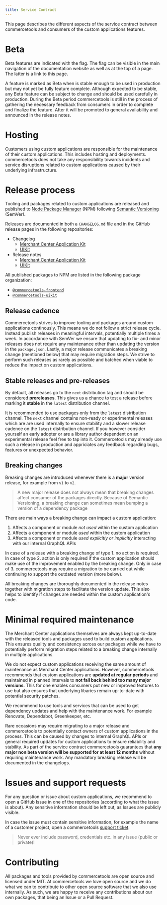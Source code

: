 ```yaml
---
title: Service Contract
---
```


<Subtitle>

This page describes the different aspects of the service contract between commercetools and consumers of the custom applications features.

</Subtitle>


# Beta

Beta features are indicated with the <BetaFlag /> flag. The flag can be visible in the main navigation of the documentation website as well as at the top of a page. The latter is a link to this page.

A feature is marked as Beta when is stable enough to be used in production but may not yet be fully feature complete. Although expected to be stable, any Beta feature can be subject to change and should be used carefully in production.
During the Beta period commercetools is still in the process of gathering the necessary feedback from consumers in order to complete and finalize the feature. After it will be promoted to general availability and announced in the release notes.

# Hosting

Customers using custom applications are responsible for the maintenance of their custom applications. This includes hosting and deployments.
commercetools does not take any responsibility towards incidents and service disruptions related to custom applications caused by their underlying infrastructure.

# Release process

Tooling and packages related to custom applications are released and published to [Node Package Manager](https://www.npmjs.com) (NPM) following [Semantic Versioning](https://semver.org/) (SemVer).

Releases are documented in both a `CHANGELOG.md` file and in the GitHub release pages in the following repositories:

- Changelog
  - [Merchant Center Application Kit](https://github.com/commercetools/merchant-center-application-kit/blob/master/CHANGELOG.md)
  - [UIKit](https://github.com/commercetools/ui-kit/blob/master/CHANGELOG.md)
- Release notes
  - [Merchant Center Application Kit](https://github.com/commercetools/merchant-center-application-kit/releases)
  - [UIKit](https://github.com/commercetools/ui-kit/releases)

All published packages to NPM are listed in the following package organization:

- [`@commercetools-frontend`](https://www.npmjs.com/org/commercetools-frontend)
- [`@commercetools-uikit`](https://www.npmjs.com/org/commercetools-uikit)

## Release cadence

Commercetools strives to improve tooling and packages around custom applications continously. This means we do not follow a strict release cycle. Instead publish releases in meaningful intervals, potentially multiple times a week.
In accordance with SemVer we ensure that updating to fix- and minor releases does not require any maintenance other than updating the version in the `package.json`.
Lastly, a major release communicates a breaking change (mentioned below) that may require migration steps. We strive to perform such releases as rarely as possible and batched when viable to reduce the impact on custom applications.

## Stable releases and pre-releases

By default, all releases go to the `next` distribution tag and should be considered **prereleases**. This gives us a chance to test a release before marking it **stable** in the `latest` distribution channel.

It is recommended to use packages only from the `latest` distribution channel. The `next` channel contains non-ready or experimental releases which are are used internally to ensure stability and a slower release cadence on the `latest` distribution channel.
If you however consider yourself an early adopter or are a library author dependent on an experimental release feel free to tap into it. Commercetools may already use such a release in production and appriciates any feedback regarding bugs, features or unexpected behavior.

## Breaking changes

Breaking changes are introduced whenever there is a **major** version release, for example from `v1` to `v2`.

> A new major release does not always mean that breaking changes affect consumer of the packages directly.
> Because of Semantic Versioning, a breaking change can sometimes mean bumping a version of a dependency package

There are main ways a breaking change can impact a custom application:

1. Affects a component or module _not used_ within the custom application
2. Affects a component or module _used_ within the custom application
3. Affects a component or module _used explicitly or implicitly_ interacting with our internal GraphQL APIs

In case of a release with a breaking change of type 1. no action is required. In case of type 2. action is only required if the custom application should make use of the improvement enabled by the breaking change.
Only in case of 3. commercetools may require a migration to be carried out while continuing to support the outdated version (more below).

All breaking changes are thoroughly documented in the release notes together with migration steps to facilitate the version update. This also helps to identify if changes are needed within the custom application's code.

# Minimal required maintenance

The Merchant Center applications themselves are always kept up-to-date with the released tools and packages used to build custom applications.
This ensures quality and consistency across our packages while we have to potentially perform migration steps related to a breaking change internally in multiple applications.

We do not expect custom applications receiving the same amount of maintenance as Merchant Center applications.
However, commercetools recommends that custom applications are **updated at regular periods** and maintained in planned intervals to **not fall back behind too many major versions**.
This for one enables consumers put new or improved features to use but also ensures that underlying libaries remain up-to-date with potential security patches.

We recommend to use tools and services that can be used to get dependency updates and help with the maintenance work. For example Renovate, Dependabot, Greenkeeper, etc.

Rare occasions may require migrating to a major release and commercetools to potentially contact owners of custom applications in the process. This can be caused by changes to internal GraphQL APIs or general required updates for custom applications to ensure reliability and stability.
As part of the service contract commercetools guarantees that **any major non beta version will be supported for at least 12 months** without requiring maintenance work. Any mandatory breaking release will be documented in the changelogs.

# Issues and support requests

For any question or issue about custom applications, we recommend to open a GitHub Issue in one of the repositories (according to what the issue is about).
Any sensitive information should be left out, as Issues are publicly visible.

In case the issue must contain sensitive information, for example the name of a customer project, open a commercetools [support ticket](https://jira.commercetools.com/servicedesk/customer/portal/1).

> Never ever include password, credentials etc. in any issue (public or private)!

# Contributing

All packages and tools provided by commercetools are open source and licensed under MIT.
At commercetools we love open source and we do what we can to contribute to other open source software that we also use internally.
As such, we are happy to receive any contributions about our own packages, that being an Issue or a Pull Request.
